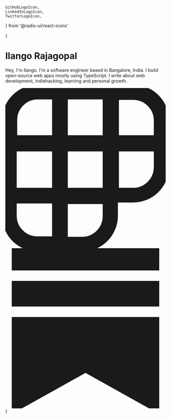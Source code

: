 	GitHubLogoIcon,
	LinkedInLogoIcon,
	TwitterLogoIcon,
} from '@radix-ui/react-icons'

{

<Bleed>
	<div>
		<h1 className='font-serif'>Ilango Rajagopal</h1>
		<p>
			Hey, I'm Ilango. I'm a software engineer based in Bangalore, India.
			I build open-source web apps mostly using TypeScript. I write about
			web development, indiehacking, learning and personal growth.
		</p>
		<div className='mt-8 flex items-center gap-8'>
			<a
				className='transition-color flex items-center justify-between text-zinc-600 no-underline duration-200 hover:text-zinc-800 dark:text-zinc-400 hover:dark:text-zinc-600'
				href='https://twitter.com/i4o_dev'
				target='_blank'
				rel='noreferrer noopener'
			>
				<TwitterLogoIcon className='h-5 w-5' />
			</a>
			<a
				className='transition-color flex items-center justify-between text-zinc-600 no-underline duration-200 hover:text-zinc-800 dark:text-zinc-400 hover:dark:text-zinc-600'
				href='https://github.com/i4o-dev'
				target='_blank'
				rel='noreferrer noopener'
			>
				<GitHubLogoIcon className='h-5 w-5' />
			</a>
			<a
				className='transition-color flex h-4 w-4 items-center justify-between text-zinc-600 no-underline duration-200 hover:text-zinc-800 dark:text-zinc-400 hover:dark:text-zinc-600'
				href='https://poly.work/ilango'
				target='_blank'
				rel='noreferrer noopener'
			>
				<svg
					role='img'
					viewBox='0 0 24 24'
					xmlns='http://www.w3.org/2000/svg'
					fill='currentColor'
					stroke='currentColor'
				>
					<path d='M19.125 0H4.875A4.865 4.865 0 0 0 0 4.875v14.25C0 21.825 2.175 24 4.875 24h6.6c2.7 0 4.875-2.175 4.875-4.875V16.65h2.775c2.7 0 4.875-2.175 4.875-4.875v-6.9C24 2.175 21.825 0 19.125 0zM16.5 1.275h2.625a3.6 3.6 0 0 1 3.6 3.6v2.7H16.5v-6.3zM15.075 9v6.45H8.85V9h6.225zM8.85 1.2h6.225v6.375H8.85V1.2zM1.275 4.8a3.6 3.6 0 0 1 3.6-3.6H7.5v6.375H1.275V4.8zM7.5 9v6.45H1.2V9h6.3zm0 13.725H4.8a3.6 3.6 0 0 1-3.6-3.6V16.8h6.3v5.925zm7.575-3.525a3.6 3.6 0 0 1-3.6 3.6H8.85v-5.925h6.225V19.2zm7.65-7.35a3.6 3.6 0 0 1-3.6 3.6H16.5V9h6.225v2.85z' />
				</svg>
			</a>
			<a
				className='transition-color flex h-4 w-4 items-center justify-between text-zinc-600 no-underline duration-200 hover:text-zinc-800 dark:text-zinc-400 hover:dark:text-zinc-600'
				href='https://ilango.substack.com/'
				target='_blank'
				rel='noreferrer noopener'
			>
				<svg
					role='img'
					viewBox='0 0 24 24'
					xmlns='http://www.w3.org/2000/svg'
					fill='currentColor'
					stroke='currentColor'
				>
					<path d='M22.539 8.242H1.46V5.406h21.08v2.836zM1.46 10.812V24L12 18.11 22.54 24V10.812H1.46zM22.54 0H1.46v2.836h21.08V0z' />
				</svg>
			</a>
		</div>
	</div>
</Bleed>
}
